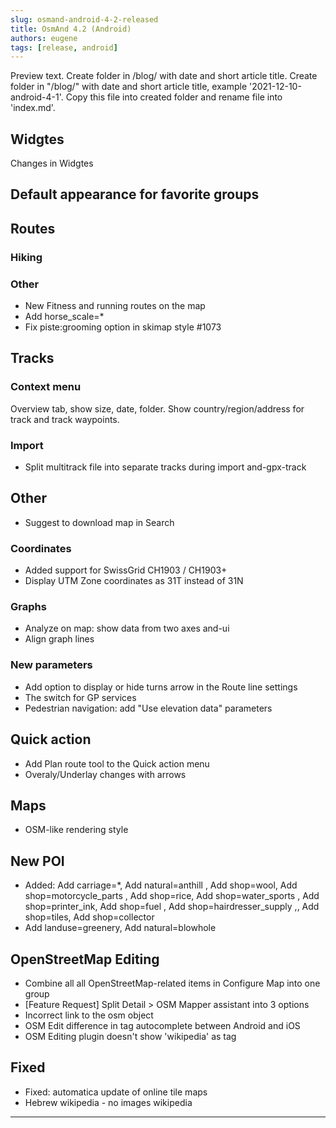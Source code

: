 ```yaml
---
slug: osmand-android-4-2-released
title: OsmAnd 4.2 (Android)
authors: eugene
tags: [release, android]
---
```


Preview text.
Create folder in /blog/ with date and short article title.
Create folder in "/blog/" with date and short article title, example '2021-12-10-android-4-1'.
Copy this file into created folder and rename file into 'index.md'.

<!--truncate-->

<Translate android="yes" id="configure_profile" />

## Widgtes
Changes in Widgtes

## Default appearance for favorite groups


## Routes
### Hiking

### Other

* New Fitness and running routes on the map
* Add horse_scale=*
* Fix piste:grooming option in skimap style #1073

## Tracks

### Context menu
Overview tab, show size, date, folder. Show country/region/address for track and track waypoints.

### Import
* Split multitrack file into separate tracks during import and-gpx-track



## Other
* Suggest to download map in Search

### Coordinates

* Added support for SwissGrid CH1903 / CH1903+
* Display UTM Zone coordinates as 31T instead of 31N


### Graphs
* Analyze on map: show data from two axes and-ui
* Align graph lines

### New parameters

* Add option to display or hide turns arrow in the Route line settings
* The switch for GP services
* Pedestrian navigation: add "Use elevation data" parameters

## Quick action

* Add Plan route tool to the Quick action menu
* Overaly/Underlay changes with arrows


## Maps

* OSM-like rendering style


## New POI

* Added: Add carriage=*, Add natural=anthill , Add shop=wool, Add shop=motorcycle_parts , Add shop=rice, Add shop=water_sports , Add shop=printer_ink, Add shop=fuel , Add shop=hairdresser_supply ,, Add shop=tiles, Add shop=collector 
* Add landuse=greenery, Add natural=blowhole

## OpenStreetMap Editing

* Combine all all OpenStreetMap-related items in Configure Map into one group
* [Feature Request] Split Detail > OSM Mapper assistant into 3 options
* Incorrect link to the osm object 
* OSM Edit difference in tag autocomplete between Android and iOS
* OSM Editing plugin doesn't show 'wikipedia' as tag

## Fixed

* Fixed: automatica update of online tile maps
* Hebrew wikipedia - no images wikipedia

_________________________________________________

<AndroidStore/>